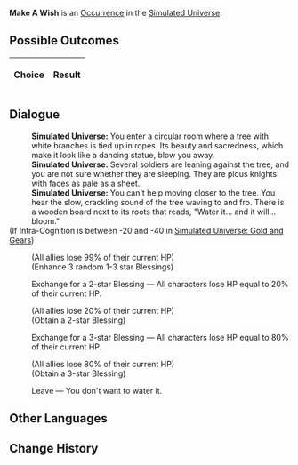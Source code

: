 {{Simulated Universe Event Infobox
|title         = Make A Wish
|image         = Random Event Trade.png
|type          =
|domains_su    = Occurrence
|domains_ext   = Occurrence
|domains_swarm = 
|domains_gng   = 
|requirements  =
|prev          = 
|next          = 
|indexRewards  =
|characters    = 
}}
'''Make A Wish''' is an [[Simulated Universe/Occurrence|Occurrence]] in the [[Simulated Universe]].

==Possible Outcomes==
{| class="article-table"
!Choice
!Result

|}

<!--
==Gameplay Notes==

-->
==Dialogue==
{{Dialogue Start}}
:'''Simulated Universe:''' You enter a circular room where a tree with white branches is tied up in ropes. Its beauty and sacredness, which make it look like a dancing statue, blow you away.
:'''Simulated Universe:''' Several soldiers are leaning against the tree, and you are not sure whether they are sleeping. They are pious knights with faces as pale as a sheet.
:'''Simulated Universe:''' You can't help moving closer to the tree. You hear the slow, crackling sound of the tree waving to and fro. There is a wooden board next to its roots that reads, "Water it... and it will... bloom."
;(If Intra-Cognition is between -20 and -40 in [[Simulated Universe: Gold and Gears]])
:{{SU Special Dialogue|Erudition|Analyze its life logic.|All characters lose HP equal to 99% of their current HP, and Enhance 3 random Blessing(s).}}
:;(All allies lose 99% of their current HP)
:;(Enhance 3 random 1-3 star Blessings)
:{{DIcon|Star}} Exchange for a 2-star Blessing &mdash; All characters lose HP equal to 20% of their current HP.
:;(All allies lose 20% of their current HP)
:;(Obtain a 2-star Blessing)
:{{DIcon|Star}} Exchange for a 3-star Blessing &mdash; All characters lose HP equal to 80% of their current HP.
:;(All allies lose 80% of their current HP)
:;(Obtain a 3-star Blessing)
:{{DIcon|Star}} Leave &mdash; You don't want to water it.
{{Dialogue End}}

==Other Languages==
{{Other Languages
|en    = Make A Wish
|zhs   = 许个愿吧
|zht   = 許個願吧
|ja    = {{Rubi|願|ねが}}い{{Rubi|事|ごと}}しようよ
|ko    = 소원을 빌어봐
|es    = Pide un deseo
|fr    = Faites un vœu
|ru    = Загадай желание
|th    = อธิษฐานขอพรสิ
|vi    = Ước Một Điều Ước Nhé
|de    = Wünsch dir was
|id    = Buat Permohonan
|pt    = Faça um Desejo
}}

==Change History==
{{Change History|1.0}}
